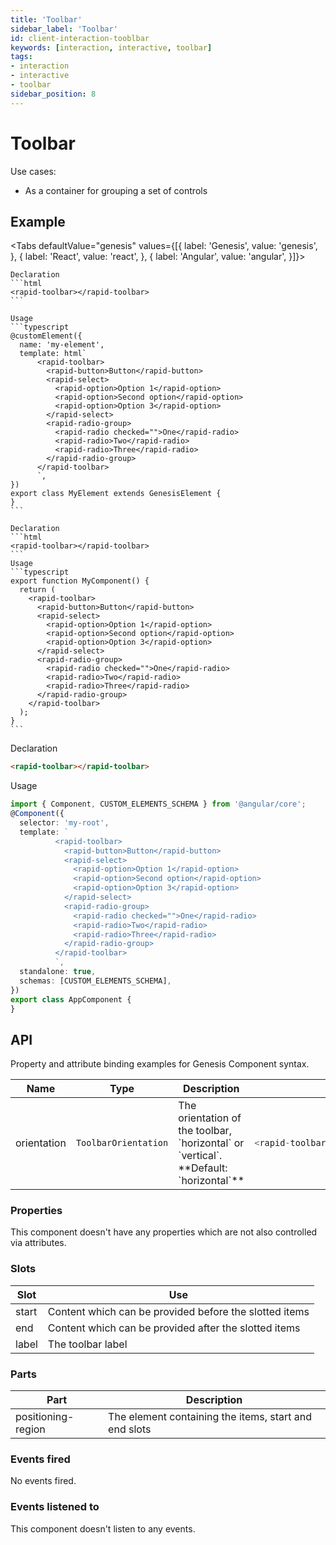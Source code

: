 ```yaml
---
title: 'Toolbar'
sidebar_label: 'Toolbar'
id: client-interaction-tooblbar
keywords: [interaction, interactive, toolbar]
tags:
- interaction
- interactive
- toolbar
sidebar_position: 8
---
```



# Toolbar

Use cases:
* As a container for grouping a set of controls

## Example

<ToolbarDemo />

<Tabs defaultValue="genesis" values={[{ label: 'Genesis', value: 'genesis', }, { label: 'React', value: 'react', }, { label: 'Angular', value: 'angular', }]}>

  <TabItem value="genesis">

    Declaration
    ```html
    <rapid-toolbar></rapid-toolbar>
    ```

    Usage
    ```typescript
    @customElement({
      name: 'my-element',
      template: html`
          <rapid-toolbar>
            <rapid-button>Button</rapid-button>
            <rapid-select>
              <rapid-option>Option 1</rapid-option>
              <rapid-option>Second option</rapid-option>
              <rapid-option>Option 3</rapid-option>
            </rapid-select>
            <rapid-radio-group>
              <rapid-radio checked="">One</rapid-radio>
              <rapid-radio>Two</rapid-radio>
              <rapid-radio>Three</rapid-radio>
            </rapid-radio-group>
          </rapid-toolbar>
          `,
    })
    export class MyElement extends GenesisElement {
    }
    ```

  </TabItem>
  <TabItem value="react">

    Declaration
    ```html
    <rapid-toolbar></rapid-toolbar>
    ```
    Usage
    ```typescript
    export function MyComponent() {
      return (
        <rapid-toolbar>
          <rapid-button>Button</rapid-button>
          <rapid-select>
            <rapid-option>Option 1</rapid-option>
            <rapid-option>Second option</rapid-option>
            <rapid-option>Option 3</rapid-option>
          </rapid-select>
          <rapid-radio-group>
            <rapid-radio checked="">One</rapid-radio>
            <rapid-radio>Two</rapid-radio>
            <rapid-radio>Three</rapid-radio>
          </rapid-radio-group>
        </rapid-toolbar>
      );
    }
    ```
</TabItem>
<TabItem value="angular">

  Declaration
  ```html
  <rapid-toolbar></rapid-toolbar>
  ```

  Usage
  ```typescript
  import { Component, CUSTOM_ELEMENTS_SCHEMA } from '@angular/core';
  @Component({
    selector: 'my-root',
    template: `
            <rapid-toolbar>
              <rapid-button>Button</rapid-button>
              <rapid-select>
                <rapid-option>Option 1</rapid-option>
                <rapid-option>Second option</rapid-option>
                <rapid-option>Option 3</rapid-option>
              </rapid-select>
              <rapid-radio-group>
                <rapid-radio checked="">One</rapid-radio>
                <rapid-radio>Two</rapid-radio>
                <rapid-radio>Three</rapid-radio>
              </rapid-radio-group>
            </rapid-toolbar>
            `,
    standalone: true,
    schemas: [CUSTOM_ELEMENTS_SCHEMA],
  })
  export class AppComponent {
  }
  ```
</TabItem>
</Tabs>

## API

Property and attribute binding examples for Genesis Component syntax.

<table>
  <thead><tr><th>Name</th><th>Type</th><th>Description</th><th>Example</th></tr></thead>
  <tbody>
    <tr>
      <td>orientation</td>
      <td><code>ToolbarOrientation</code></td>
      <td>The orientation of the toolbar, `horizontal` or `vertical`. **Default: `horizontal`**</td>
<td>

```typescript
<rapid-toolbar orientation="horizontal">
```

</td>
    </tr>
  </tbody>
</table>

### Properties
This component doesn't have any properties which are not also controlled via attributes.

### Slots

| Slot | Use |
|---|---|
| start	|	Content which can be provided before the slotted items |
| end	|	Content which can be provided after the slotted items |
| label	| The toolbar label |

### Parts

| Part | Description |
|---|---|
| positioning-region | The element containing the items, start and end slots |

### Events fired
No events fired.

### Events listened to
This component doesn't listen to any events.
